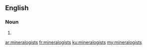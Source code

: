 ==English==

===Noun===
{{head|en}}

# {{plural of|mineralogist}}

[[ar:mineralogists]]
[[fr:mineralogists]]
[[ku:mineralogists]]
[[my:mineralogists]]